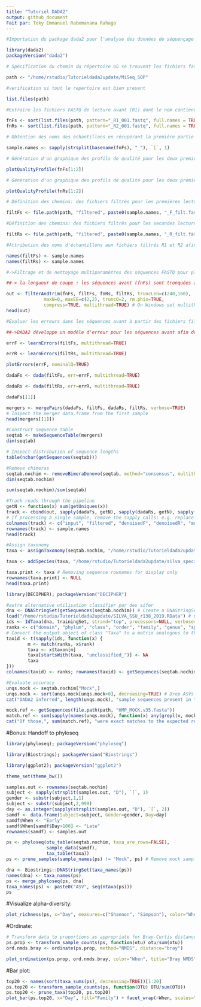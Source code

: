 ```yaml
---
title: "Tutoriel DADA2"
output: github_document
Fait par: Toky Emmanuel Rabemanana Rahaga
---
```


```r

#Importation du package dada2 pour l'analyse des données de séquençage

library(dada2)
packageVersion("dada2")
```

```r

# Spécification du chemin du répertoire où se trouvent les fichiers fastq

path <- "/home/rstudio/Tutorieldada2update/MiSeq_SOP"

#verification si tout le repertoire est bien present

list.files(path)
```


```r

#Extraire les fichiers FASTQ de lecture avant (R1) dont le nom contient _R1_001.fastq" puis pareil avec R2

fnFs <- sort(list.files(path, pattern="_R1_001.fastq", full.names = TRUE))
fnRs <- sort(list.files(path, pattern="_R2_001.fastq", full.names = TRUE))

# Obtention des noms des échantillons en récupérant la première partie du nom de fichier, en les séparant par le caractère '_'

sample.names <- sapply(strsplit(basename(fnFs), "_"), `[`, 1)
```
```r

# Génération d'un graphique des profils de qualité pour les deux premiers fichiers R1

plotQualityProfile(fnFs[1:2])
```
```r

# Génération d'un graphique des profils de qualité pour les deux premiers fichiers R2

plotQualityProfile(fnRs[1:2])
```
```r
# Définition des chemins: des fichiers filtrés pour les premières lectures (R1) en les nommant avec "_F_filt.fastq.gz".

filtFs <- file.path(path, "filtered", paste0(sample.names, "_F_filt.fastq.gz"))

#Définition des chemins: des fichiers filtrés pour les secondes lectures (R2) en les nommant avec "_R_filt.fastq.gz"

filtRs <- file.path(path, "filtered", paste0(sample.names, "_R_filt.fastq.gz"))

#Attribution des noms d'échantillons aux fichiers filtrés R1 et R2 afin de faciliter le suivi.

names(filtFs) <- sample.names
names(filtRs) <- sample.names
```

```r

#->Filtrage et de nettoyage multiparamètres des séquences FASTQ pour plusieurs échantillons 

##-> la longueur de coupe : les séquences avant (fnFs) sont tronquées à 240 bases, tandis que les séquences arrière (fnRs) le sont à 160 bases. De plus, le seuil d'erreur maximal est fixé à maxEE=(2,2), ce qui signifie que les séquences avec plus de 2 erreurs cumulées seront éliminées. Si une séquence contient une base N, elle sera également rejetée (maxN=0). Les bases avec un score de qualité inférieur à 2 (truncQ=2) seront coupées ou supprimées. Les séquences de phix seront retirées (rm.phix=true), et les fichiers filtrés seront compressés au format gzip (compress=True). Enfin, la variable out stocke le résultat de la fonction filterAndTrim(), qui fournit un tableau avec des informations sur le nombre de séquences avant et après le filtrage

out <- filterAndTrim(fnFs, filtFs, fnRs, filtRs, truncLen=c(240,160),
              maxN=0, maxEE=c(2,2), truncQ=2, rm.phix=TRUE,
              compress=TRUE, multithread=TRUE) # On Windows set multithread=FALSE
head(out)
```
```r
#Évaluer les erreurs dans les séquences avant à partir des fichiers filtrés

##->DADA2 développe un modèle d'erreur pour les séquences avant afin de corriger les erreurs de séquençage. Pour ce faire, elle s'appuie sur les séquences filtrées (contenues dans filtFs) pour estimer les erreurs typiques de séquençage, telles que les substitutions et les insertions. errF est l'objet qui contient le modèle d'erreur appris pour les séquences avant

errF <- learnErrors(filtFs, multithread=TRUE)
```
```r
errR <- learnErrors(filtRs, multithread=TRUE)
```
```r
plotErrors(errF, nominalQ=TRUE)
```
```r
dadaFs <- dada(filtFs, err=errF, multithread=TRUE)
```
```r
dadaRs <- dada(filtRs, err=errR, multithread=TRUE)
```
```r
dadaFs[[1]]
```
```r
mergers <- mergePairs(dadaFs, filtFs, dadaRs, filtRs, verbose=TRUE)
# Inspect the merger data.frame from the first sample
head(mergers[[1]])
```
```r
#Construct sequence table
seqtab <- makeSequenceTable(mergers)
dim(seqtab)
```
```r
# Inspect distribution of sequence lengths
table(nchar(getSequences(seqtab)))
```
```r
#Remove chimeras
seqtab.nochim <- removeBimeraDenovo(seqtab, method="consensus", multithread=TRUE, verbose=TRUE)
dim(seqtab.nochim)
```
```r
sum(seqtab.nochim)/sum(seqtab)
```
```r
#Track reads through the pipeline
getN <- function(x) sum(getUniques(x))
track <- cbind(out, sapply(dadaFs, getN), sapply(dadaRs, getN), sapply(mergers, getN), rowSums(seqtab.nochim))
# If processing a single sample, remove the sapply calls: e.g. replace sapply(dadaFs, getN) with getN(dadaFs)
colnames(track) <- c("input", "filtered", "denoisedF", "denoisedR", "merged", "nonchim")
rownames(track) <- sample.names
head(track)
```
```r
#Assign taxonomy
taxa <- assignTaxonomy(seqtab.nochim, "/home/rstudio/Tutorieldada2update/silva_nr_v132_train_set.fa.gz", multithread=TRUE)
```
```r
taxa <- addSpecies(taxa, "/home/rstudio/Tutorieldada2update/silva_species_assignment_v132.fa.gz")
```
```r
taxa.print <- taxa # Removing sequence rownames for display only
rownames(taxa.print) <- NULL
head(taxa.print)
```
```r
library(DECIPHER); packageVersion("DECIPHER")
```
```r
#autre alternative utilisation classifier par des sifer
dna <- DNAStringSet(getSequences(seqtab.nochim)) # Create a DNAStringSet from the ASVs
load("/home/rstudio/Tutorieldada2update/SILVA_SSU_r138_2019.RData") # CHANGE TO THE PATH OF YOUR TRAINING SET
ids <- IdTaxa(dna, trainingSet, strand="top", processors=NULL, verbose=FALSE) # use all processors
ranks <- c("domain", "phylum", "class", "order", "family", "genus", "species") # ranks of interest
# Convert the output object of class "Taxa" to a matrix analogous to the output from assignTaxonomy
taxid <- t(sapply(ids, function(x) {
        m <- match(ranks, x$rank)
        taxa <- x$taxon[m]
        taxa[startsWith(taxa, "unclassified_")] <- NA
        taxa
}))
colnames(taxid) <- ranks; rownames(taxid) <- getSequences(seqtab.nochim)
```
```r
#Evaluate accuracy
unqs.mock <- seqtab.nochim["Mock",]
unqs.mock <- sort(unqs.mock[unqs.mock>0], decreasing=TRUE) # Drop ASVs absent in the Mock
cat("DADA2 inferred", length(unqs.mock), "sample sequences present in the Mock community.\n")
```

```r
mock.ref <- getSequences(file.path(path, "HMP_MOCK.v35.fasta"))
match.ref <- sum(sapply(names(unqs.mock), function(x) any(grepl(x, mock.ref))))
cat("Of those,", sum(match.ref), "were exact matches to the expected reference sequences.\n")
```
#Bonus: Handoff to phyloseq
```r
library(phyloseq); packageVersion("phyloseq")
```
```r
library(Biostrings); packageVersion("Biostrings")
```
```r
library(ggplot2); packageVersion("ggplot2")
```
```r
theme_set(theme_bw())
```
```r
samples.out <- rownames(seqtab.nochim)
subject <- sapply(strsplit(samples.out, "D"), `[`, 1)
gender <- substr(subject,1,1)
subject <- substr(subject,2,999)
day <- as.integer(sapply(strsplit(samples.out, "D"), `[`, 2))
samdf <- data.frame(Subject=subject, Gender=gender, Day=day)
samdf$When <- "Early"
samdf$When[samdf$Day>100] <- "Late"
rownames(samdf) <- samples.out
```
```r
ps <- phyloseq(otu_table(seqtab.nochim, taxa_are_rows=FALSE), 
               sample_data(samdf), 
               tax_table(taxa))
ps <- prune_samples(sample_names(ps) != "Mock", ps) # Remove mock sample
```
```r
dna <- Biostrings::DNAStringSet(taxa_names(ps))
names(dna) <- taxa_names(ps)
ps <- merge_phyloseq(ps, dna)
taxa_names(ps) <- paste0("ASV", seq(ntaxa(ps)))
ps
```
#Visualize alpha-diversity:
```r
plot_richness(ps, x="Day", measures=c("Shannon", "Simpson"), color="When")
```
#Ordinate:
```r
# Transform data to proportions as appropriate for Bray-Curtis distances
ps.prop <- transform_sample_counts(ps, function(otu) otu/sum(otu))
ord.nmds.bray <- ordinate(ps.prop, method="NMDS", distance="bray")
```
```r
plot_ordination(ps.prop, ord.nmds.bray, color="When", title="Bray NMDS")
```
#Bar plot:
```r
top20 <- names(sort(taxa_sums(ps), decreasing=TRUE))[1:20]
ps.top20 <- transform_sample_counts(ps, function(OTU) OTU/sum(OTU))
ps.top20 <- prune_taxa(top20, ps.top20)
plot_bar(ps.top20, x="Day", fill="Family") + facet_wrap(~When, scales="free_x")
```









